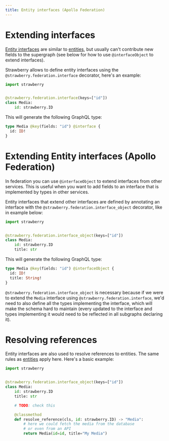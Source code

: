 ```yaml
---
title: Entity interfaces (Apollo Federation)
---
```


# Extending interfaces

[Entity interfaces](https://www.apollographql.com/docs/federation/federated-types/interfaces)
are similar to [entities](/docs/federation/entities), but usually can't contribute new
fields to the supergraph (see below for how to use `@interfaceObject` to extend
interfaces).

Strawberry allows to define entity interfaces using the
`@strawberry.federation.interface` decorator, here's an example:

```python
import strawberry


@strawberry.federation.interface(keys=["id"])
class Media:
    id: strawberry.ID
```

This will generate the following GraphQL type:

```graphql
type Media @key(fields: "id") @interface {
  id: ID!
}
```

# Extending Entity interfaces (Apollo Federation)

In federation you can use `@interfaceObject` to extend interfaces from other
services. This is useful when you want to add fields to an interface that is
implemented by types in other services.

Entity interfaces that extend other interfaces are defined by annotating an
interface with the `@strawberry.federation.interface_object` decorator, like in
example below:

```python
import strawberry


@strawberry.federation.interface_object(keys=["id"])
class Media:
    id: strawberry.ID
    title: str
```

This will generate the following GraphQL type:

```graphql
type Media @key(fields: "id") @interfaceObject {
  id: ID!
  title: String!
}
```

`@strawberry.federation.interface_object` is necessary because if we were to
extend the `Media` interface using `@strawberry.federation.interface`, we'd need
to also define all the types implementing the interface, which will make the
schema hard to maintain (every updated to the interface and types implementing
it would need to be reflected in all subgraphs declaring it).

# Resolving references

Entity interfaces are also used to resolve references to entities. The same
rules as [entities](/docs/federation/entities) apply here. Here's a basic example:

```python
import strawberry


@strawberry.federation.interface_object(keys=["id"])
class Media:
    id: strawberry.ID
    title: str

    # TODO: check this

    @classmethod
    def resolve_reference(cls, id: strawberry.ID) -> "Media":
        # here we could fetch the media from the database
        # or even from an API
        return Media(id=id, title="My Media")
```